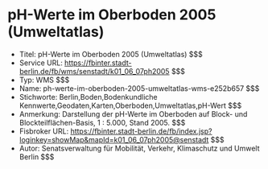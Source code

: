 # pH-Werte im Oberboden 2005 (Umweltatlas)
- Titel: pH-Werte im Oberboden 2005 (Umweltatlas) $$$
- Service URL: https://fbinter.stadt-berlin.de/fb/wms/senstadt/k01_06_07ph2005 $$$
- Typ: WMS $$$
- Name: ph-werte-im-oberboden-2005-umweltatlas-wms-e252b657 $$$
- Stichworte: Berlin,Boden,Bodenkundliche Kennwerte,Geodaten,Karten,Oberboden,Umweltatlas,pH-Wert $$$
- Anmerkung: Darstellung der pH-Werte im Oberboden auf Block- und Blockteilflächen-Basis, 1 : 5.000, Stand 2005. $$$
- Fisbroker URL: https://fbinter.stadt-berlin.de/fb/index.jsp?loginkey=showMap&mapId=k01_06_07ph2005@senstadt $$$
- Autor: Senatsverwaltung für Mobilität, Verkehr, Klimaschutz und Umwelt Berlin $$$
